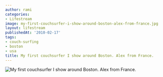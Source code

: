 ```yaml
---
author: rami
categories:
- Lifestream
image: my-first-couchsurfer-i-show-around-boston-alex-from-france.jpg
layout: lifestream
publishedAt: '2010-02-17'
tags:
- couch-surfing
- boston
- usa
title: My first couchsurfer I show around Boston. Alex from France.
---
```


![My first couchsurfer I show around Boston. Alex from France.](/assets/images/content/lifestream/my-first-couchsurfer-i-show-around-boston-alex-from-france.jpg)
